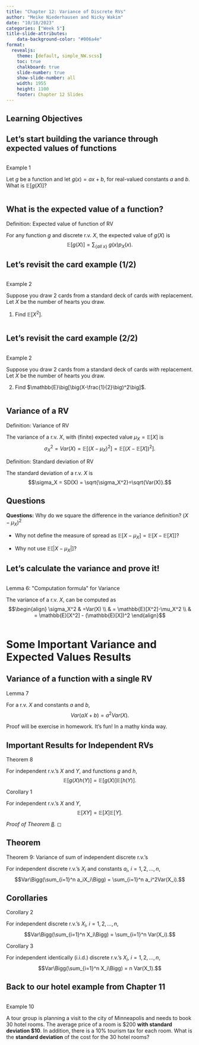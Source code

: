 ```yaml
---
title: "Chapter 12: Variance of Discrete RVs"
author: "Meike Niederhausen and Nicky Wakim"
date: "10/18/2023"
categories: ["Week 5"]
title-slide-attributes:
    data-background-color: "#006a4e"
format: 
  revealjs:
    theme: [default, simple_NW.scss]
    toc: true
    chalkboard: true
    slide-number: true
    show-slide-number: all
    width: 1955
    height: 1100
    footer: Chapter 12 Slides
---
```


## Learning Objectives

## Let's start building the variance through expected values of functions

::: columns
::: {.column width="40%"}
::: example
::: ex-title 
Example 1
:::
::: ex-cont
Let $g$ be a function and let $g(x) = ax+b$, for real-valued constants $a$ and
$b$. What is $\mathbb{E}[g(X)]$?
:::
:::

:::
:::


## What is the expected value of a function?

::: definition
::: def-title
Definition: Expected value of function of RV
:::
::: def-cont
For any function $g$ and discrete r.v. $X$, the expected value of $g(X)$ is
$$\mathbb{E}[g(X)] = \sum_{\{all\ x\}}\ g(x) p_X(x).$$
:::
:::

## Let's revisit the card example (1/2)

::: columns
::: {.column width="40%"}
::: example
::: ex-title
Example 2
:::
::: ex-cont
Suppose you draw 2 cards from a standard deck of cards
*with* replacement. Let $X$ be the number of hearts you draw.

1.  Find $\mathbb{E}[X^2]$.

:::
:::

:::
:::

## Let's revisit the card example (2/2)

::: columns
::: {.column width="40%"}
::: example
::: ex-title
Example 2
:::
::: ex-cont
Suppose you draw 2 cards from a standard deck of cards
*with* replacement. Let $X$ be the number of hearts you draw.

2.  Find $\mathbb{E}\big[\big(X-\frac{1}{2}\big)^2\big]$.
:::
:::

:::
:::

## Variance of a RV

::: definition
::: def-title
Definition: Variance of RV
:::
::: def-cont
The variance of a r.v. $X$,
with (finite) expected value $\mu_X=\mathbb{E}[X]$ is
$$\sigma_X^2=Var(X)=\mathbb{E}[(X-\mu_X)^2] = \mathbb{E}[(X-\mathbb{E}[X])^2].$$
:::
:::

::: definition
::: def-title
Definition: Standard deviation of RV
:::
::: def-cont
The standard
deviation of a r.v. $X$ is
$$\sigma_X = SD(X) = \sqrt{\sigma_X^2}=\sqrt{Var(X)}.$$
:::
:::

## Questions {visibility="hidden"}

**Questions:** Why do we square the difference in the variance
definition? $(X-\mu_X)^2$

-   Why not define the measure of spread as
    $\mathbb{E}[X-\mu_X] = \mathbb{E}[X-\mathbb{E}[X]]$?

-   Why not use $\mathbb{E}[|X-\mu_X|]$?


## Let's calculate the variance and prove it!

::: columns
::: {.column width="30%"}
::: proof1
::: proof-title
Lemma 6: \"Computation formula\" for Variance
:::
::: proof-cont
The variance of a
r.v. $X$, can be computed as
$$\begin{align}
\sigma_X^2 & =Var(X) \\ & = \mathbb{E}[X^2]-\mu_X^2 \\ & = \mathbb{E}[X^2] - (\mathbb{E}[X])^2
\end{align}$$
:::
:::
:::

:::

# Some Important Variance and Expected Values Results

## Variance of a function with a single RV

::: proof1
::: proof-title
Lemma 7
:::
::: proof-cont
For a r.v. $X$ and constants $a$ and $b$,
$$Var(aX+b) = a^2Var(X).$$
::: 
:::

Proof will be exercise in homework. It's fun! In a mathy kinda way.


## Important Results for Independent RVs

::: theorem
::: thm-title
Theorem 8
:::
::: thm-cont
For independent r.v.'s $X$ and $Y$, and functions $g$
and $h$, $$\mathbb{E}[g(X)h(Y)] = \mathbb{E}[g(X)]\mathbb{E}[h(Y)].$$
:::
:::

::: proposition
::: prop-title
Corollary 1
:::
::: prop-cont
For independent r.v.'s $X$ and $Y$,
$$\mathbb{E}[XY] = \mathbb{E}[X]\mathbb{E}[Y].$$
:::
:::

::: proof
*Proof of Theorem [8](#E_indep_gXhY){reference-type="ref"
reference="E_indep_gXhY"}.* ◻
:::

## Theorem

::: theorem
::: thm-title
Theorem 9: Variance of sum of independent discrete r.v.'s
:::
::: thm-cont
For independent discrete r.v.'s $X_i$ and constants $a_i$, $i=1,2,\dots, n$,
$$Var\Bigg(\sum_{i=1}^n a_iX_i\Bigg) = \sum_{i=1}^n a_i^2Var(X_i).$$
:::
:::

## Corollaries

::: proposition
::: prop-title
Corollary 2
:::
::: prop-cont
For independent discrete r.v.'s $X_i$,
$i=1,2,\dots, n$,
$$Var\Bigg(\sum_{i=1}^n X_i\Bigg) = \sum_{i=1}^n Var(X_i).$$
:::
:::

::: proposition
::: prop-title
Corollary 3
:::

::: prop-cont
For independent identically (i.i.d.) discrete r.v.'s
$X_i$, $i=1,2,\dots, n$,
$$Var\Bigg(\sum_{i=1}^n X_i\Bigg) = n Var(X_1).$$
:::
:::

## Back to our hotel example from Chapter 11

::: columns
::: {.column width="40%"}
::: example
::: ex-title
Example 10
:::
::: ex-cont
A tour group is planning a visit to the city of
Minneapolis and needs to book 30 hotel rooms. The average price of a room
is \$200 **with standard deviation \$10**. In addition, there is a 10%
tourism tax for each room. What is the **standard deviation** of the
cost for the 30 hotel rooms?
:::
:::

:::
:::
